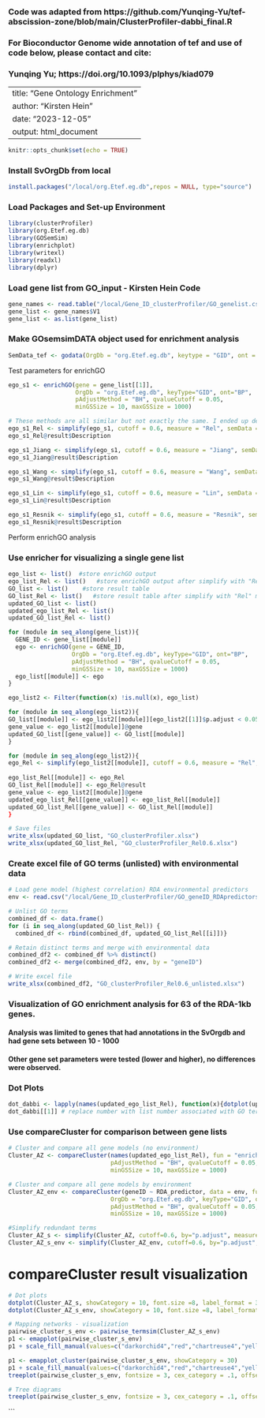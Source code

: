 ### Code was adapted from https://github.com/Yunqing-Yu/tef-abscission-zone/blob/main/ClusterProfiler-dabbi_final.R
### For Bioconductor Genome wide annotation of tef and use of code below, please contact and cite:
### Yunqing Yu; https://doi.org/10.1093/plphys/kiad079

---
title: "Gene Ontology Enrichment"
author: "Kirsten Hein"
date: "2023-12-05"
output: html_document
---

```r
knitr::opts_chunk$set(echo = TRUE)
```

### Install SvOrgDb from local
```r
install.packages("/local/org.Etef.eg.db",repos = NULL, type="source")
```

### Load Packages and Set-up Environment
```r
library(clusterProfiler)
library(org.Etef.eg.db)
library(GOSemSim)
library(enrichplot)
library(writexl)
library(readxl)
library(dplyr)

```

### Load gene list from GO_input - Kirsten Hein Code
```r
gene_names <- read.table("/local/Gene_ID_clusterProfiler/GO_genelist.csv", quote="\"", comment.char="") # list of RDA candidate genes
gene_list <- gene_names$V1
gene_list <- as.list(gene_list)
```

### Make GOsemsimDATA object used for enrichment analysis 
```r
SemData_tef <- godata(OrgDb = "org.Etef.eg.db", keytype = "GID", ont = "BP", computeIC = TRUE)
```

######### Test parameters for enrichGO #########
```r
ego_s1 <- enrichGO(gene = gene_list[[1]], 
                   OrgDb = "org.Etef.eg.db", keyType="GID", ont="BP", 
                   pAdjustMethod = "BH", qvalueCutoff = 0.05, 
                   minGSSize = 10, maxGSSize = 1000)

# These methods are all similar but not exactly the same. I ended up deciding to use "Rel".
ego_s1_Rel <- simplify(ego_s1, cutoff = 0.6, measure = "Rel", semData = SemData_tef)
ego_s1_Rel@result$Description

ego_s1_Jiang <- simplify(ego_s1, cutoff = 0.6, measure = "Jiang", semData = SemData_tef)
ego_s1_Jiang@result$Description

ego_s1_Wang <- simplify(ego_s1, cutoff = 0.6, measure = "Wang", semData = SemData_tef)
ego_s1_Wang@result$Description

ego_s1_Lin <- simplify(ego_s1, cutoff = 0.6, measure = "Lin", semData = SemData_tef)
ego_s1_Lin@result$Description

ego_s1_Resnik <- simplify(ego_s1, cutoff = 0.6, measure = "Resnik", semData = SemData_tef)
ego_s1_Resnik@result$Description
```
######### Perform enrichGO analysis #########
### Use enricher for visualizing a single gene list
```r
ego_list <- list()  #store enrichGO output
ego_list_Rel <- list()   #store enrichGO output after simplify with "Rel" method
GO_list <- list()    #store result table
GO_list_Rel <- list()   #store result table after simplify with "Rel" method
updated_GO_list <- list()
updated_ego_list_Rel <- list()
updated_GO_list_Rel <- list()

for (module in seq_along(gene_list)){
  GENE_ID <- gene_list[[module]]
  ego <- enrichGO(gene = GENE_ID, 
                  OrgDb = "org.Etef.eg.db", keyType="GID", ont="BP", 
                  pAdjustMethod = "BH", qvalueCutoff = 0.05, 
                  minGSSize = 10, maxGSSize = 1000) 
  ego_list[[module]] <- ego
}

ego_list2 <- Filter(function(x) !is.null(x), ego_list)

for (module in seq_along(ego_list2)){
GO_list[[module]] <- ego_list2[[module]][ego_list2[[1]]$p.adjust < 0.05,]
gene_value <- ego_list2[[module]]@gene
updated_GO_list[[gene_value]] <- GO_list[[module]]
}

for (module in seq_along(ego_list2)){
ego_Rel <- simplify(ego_list2[[module]], cutoff = 0.6, measure = "Rel", semData = SemData_tef
                   
ego_list_Rel[[module]] <- ego_Rel
GO_list_Rel[[module]] <- ego_Rel@result
gene_value <- ego_list2[[module]]@gene
updated_ego_list_Rel[[gene_value]] <- ego_list_Rel[[module]]
updated_GO_list_Rel[[gene_value]] <- GO_list_Rel[[module]]
}

# Save files
write_xlsx(updated_GO_list, "GO_clusterProfiler.xlsx")
write_xlsx(updated_GO_list_Rel, "GO_clusterProfiler_Rel0.6.xlsx")
```
                    
### Create excel file of GO terms (unlisted) with environmental data
```r
# Load gene model (highest correlation) RDA environmental predictors
env <- read.csv("/local/Gene_ID_clusterProfiler/GO_geneID_RDApredictors.csv")

# Unlist GO terms      
combined_df <- data.frame()
for (i in seq_along(updated_GO_list_Rel)) {
  combined_df <- rbind(combined_df, updated_GO_list_Rel[[i]])}

# Retain distinct terms and merge with environmental data
combined_df2 <- combined_df %>% distinct()
combined_df2 <- merge(combined_df2, env, by = "geneID")

# Write excel file
write_xlsx(combined_df2, "GO_clusterProfiler_Rel0.6_unlisted.xlsx")
```
############################################################################################################################
### Visualization of GO enrichment analysis for 63 of the RDA-1kb genes. 
#### Analysis was limited to genes that had annotations in the SvOrgdb and had gene sets between 10 - 1000
#### Other gene set parameters were tested (lower and higher), no differences were observed.

### Dot Plots
```r
dot_dabbi <- lapply(names(updated_ego_list_Rel), function(x){dotplot(updated_ego_list_Rel[[x]], x = "count", showCategory=100, title = x, font.size =6, label_format = 30)})
dot_dabbi[[1]] # replace number with list number associated with GO term of interest
```

### Use compareCluster for comparison between gene lists
```r
# Cluster and compare all gene models (no environment)
Cluster_AZ <- compareCluster(names(updated_ego_list_Rel), fun = "enrichGO",
                             pAdjustMethod = "BH", qvalueCutoff = 0.05, 
                             minGSSize = 10, maxGSSize = 1000)

# Cluster and compare all gene models by environment
Cluster_AZ_env <- compareCluster(geneID ~ RDA_predictor, data = env, fun = "enrichGO",
                             OrgDb = "org.Etef.eg.db", keyType="GID", ont="BP", 
                             pAdjustMethod = "BH", qvalueCutoff = 0.05, 
                             minGSSize = 10, maxGSSize = 1000)

#Simplify redundant terms
Cluster_AZ_s <- simplify(Cluster_AZ, cutoff=0.6, by="p.adjust", measure = "Rel", semData = SemData_tef)
Cluster_AZ_s_env <- simplify(Cluster_AZ_env, cutoff=0.6, by="p.adjust", measure = "Rel", semData = SemData_tef)
```
                    
# compareCluster result visualization
```r
# Dot plots
dotplot(Cluster_AZ_s, showCategory = 10, font.size =8, label_format = 30)
dotplot(Cluster_AZ_s_env, showCategory = 10, font.size =8, label_format = 30)

# Mapping networks - visualization
pairwise_cluster_s_env <- pairwise_termsim(Cluster_AZ_s_env)
p1 <- emapplot(pairwise_cluster_s_env)
p1 + scale_fill_manual(values=c("darkorchid4","red","chartreuse4","yellow","slategray1" ))

p1 <- emapplot_cluster(pairwise_cluster_s_env, showCategory = 30)
p1 + scale_fill_manual(values=c("darkorchid4","red","chartreuse4","yellow","slategray1" ))
treeplot(pairwise_cluster_s_env, fontsize = 3, cex_category = .1, offset.params = list(extend = .1), mar = c(5, 2, 5, 5), align = "right", hexpand = 0.5, offset = rel(.75), offset_tiplab = rel(1.5)) + theme(axis.text.x = element_text(size = 3)) 

# Tree diagrams
treeplot(pairwise_cluster_s_env, fontsize = 3, cex_category = .1, offset.params = list(extend = .1), mar = c(5, 2, 5, 5), align = "right", hexpand = 0.5, offset = rel(.75), offset_tiplab = rel(1.5)) + theme(axis.text.x = element_text(size = 3))
```

```                    
                    
